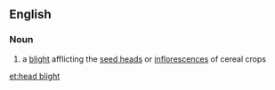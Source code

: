 ==English==

===Noun===
{{en-noun}}

# {{lb|en|plant disease}} a [[blight]] afflicting the [[seed head]]s or [[inflorescence]]s of cereal crops

[[et:head blight]]